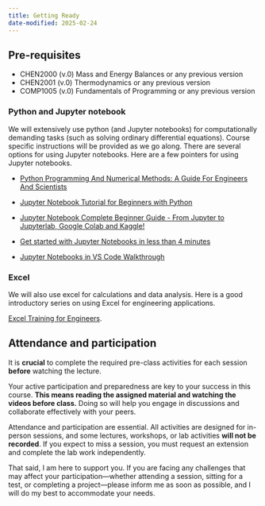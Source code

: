 ```yaml
---
title: Getting Ready
date-modified: 2025-02-24
---
```


## Pre-requisites

- CHEN2000 (v.0) Mass and Energy Balances or any previous version
- CHEN2001 (v.0) Thermodynamics or any previous version 
- COMP1005 (v.0) Fundamentals of Programming or any previous version

### Python and Jupyter notebook

We will extensively use python (and Jupyter notebooks) for computationally
demanding tasks (such as solving ordinary differential equations). Course
specific instructions will be provided as we go along. There are several
options for using Jupyter notebooks. Here are a few pointers for using Jupyter
notebooks. 

- [Python Programming And Numerical Methods: A Guide For Engineers And
  Scientists](https://pythonnumericalmethods.berkeley.edu/notebooks/Index.html)

- [Jupyter Notebook Tutorial for Beginners with
  Python](https://www.youtube.com/watch?v=2WL-XTl2QYI)

- [Jupyter Notebook Complete Beginner Guide - From Jupyter to Jupyterlab,
  Google Colab and Kaggle!](https://www.youtube.com/watch?v=5pf0_bpNbkw) 

- [Get started with Jupyter Notebooks in less than 4 minutes](https://www.youtube.com/watch?v=h1sAzPojKMg)

- [Jupyter Notebooks in VS Code Walkthrough](https://www.youtube.com/watch?v=DA6ZAHBPF1U)


### Excel

We will also use excel for calculations and data analysis. Here is a good
introductory series on using Excel for engineering applications. 

[Excel Training for
Engineers](https://www.youtube.com/playlist?list=PLUQP7hTI4zC8-7mTTotSiNt1hma7irN_M).

## Attendance and participation

It is **crucial** to complete the required pre-class activities for each
session **before** watching the lecture.  

Your active participation and preparedness are key to your success in this
course. **This means reading the assigned material and watching the videos
before class.** Doing so will help you engage in discussions and collaborate
effectively with your peers.  

Attendance and participation are essential. All activities are designed for
in-person sessions, and some lectures, workshops, or lab activities **will not
be recorded**. If you expect to miss a session, you must request an extension
and complete the lab work independently.  

That said, I am here to support you. If you are facing any challenges that may
affect your participation—whether attending a session, sitting for a test, or
completing a project—please inform me as soon as possible, and I will do my
best to accommodate your needs.

